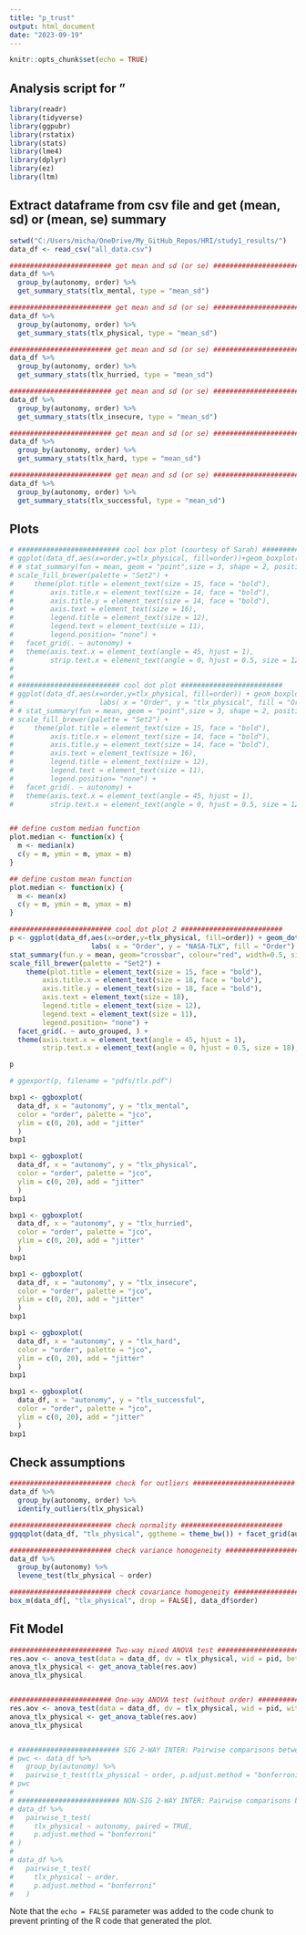 ```yaml
---
title: "p_trust"
output: html_document
date: "2023-09-19"
---
```


```r
knitr::opts_chunk$set(echo = TRUE)
```

## Analysis script for "

```r
library(readr)
library(tidyverse)
library(ggpubr)
library(rstatix)
library(stats)
library(lme4)
library(dplyr)
library(ez)
library(ltm)
```


## Extract dataframe from csv file and get (mean, sd) or (mean, se) summary

```r

setwd("C:/Users/micha/OneDrive/My_GitHub_Repos/HRI/study1_results/")
data_df <- read_csv("all_data.csv")

######################### get mean and sd (or se) ######################### 
data_df %>%
  group_by(autonomy, order) %>%
  get_summary_stats(tlx_mental, type = "mean_sd")

######################### get mean and sd (or se) ######################### 
data_df %>%
  group_by(autonomy, order) %>%
  get_summary_stats(tlx_physical, type = "mean_sd")

######################### get mean and sd (or se) ######################### 
data_df %>%
  group_by(autonomy, order) %>%
  get_summary_stats(tlx_hurried, type = "mean_sd")

######################### get mean and sd (or se) ######################### 
data_df %>%
  group_by(autonomy, order) %>%
  get_summary_stats(tlx_insecure, type = "mean_sd")

######################### get mean and sd (or se) ######################### 
data_df %>%
  group_by(autonomy, order) %>%
  get_summary_stats(tlx_hard, type = "mean_sd")

######################### get mean and sd (or se) ######################### 
data_df %>%
  group_by(autonomy, order) %>%
  get_summary_stats(tlx_successful, type = "mean_sd")


```

## Plots

```r

# ######################### cool box plot (courtesy of Sarah) ######################### 
# ggplot(data_df,aes(x=order,y=tlx_physical, fill=order))+geom_boxplot(aes(fill=order)) + labs( x = "Order", y = "tlx_physical", fill = "Order") +   theme_minimal() +
# # stat_summary(fun = mean, geom = "point",size = 3, shape = 2, position = position_dodge(0.75), show.legend = FALSE) +
# scale_fill_brewer(palette = "Set2") +
#     theme(plot.title = element_text(size = 15, face = "bold"),
#         axis.title.x = element_text(size = 14, face = "bold"),
#         axis.title.y = element_text(size = 14, face = "bold"),
#         axis.text = element_text(size = 16),
#         legend.title = element_text(size = 12),
#         legend.text = element_text(size = 11),
#         legend.position= "none") +
#   facet_grid(. ~ autonomy) +
#   theme(axis.text.x = element_text(angle = 45, hjust = 1),
#         strip.text.x = element_text(angle = 0, hjust = 0.5, size = 12), legend.position = "none")
# 
# 
# ######################### cool dot plot ######################### 
# ggplot(data_df,aes(x=order,y=tlx_physical, fill=order)) + geom_boxplot() + geom_dotplot(binaxis='y', stackdir='center', stackratio=1.5, dotsize=1.2) + 
#                     labs( x = "Order", y = "tlx_physical", fill = "Order") + theme_minimal() +
# # stat_summary(fun = mean, geom = "point",size = 3, shape = 2, position = position_dodge(0.75), show.legend = FALSE) +
# scale_fill_brewer(palette = "Set2") +
#     theme(plot.title = element_text(size = 15, face = "bold"),
#         axis.title.x = element_text(size = 14, face = "bold"),
#         axis.title.y = element_text(size = 14, face = "bold"),
#         axis.text = element_text(size = 16),
#         legend.title = element_text(size = 12),
#         legend.text = element_text(size = 11),
#         legend.position= "none") +
#   facet_grid(. ~ autonomy) +
#   theme(axis.text.x = element_text(angle = 45, hjust = 1),
#         strip.text.x = element_text(angle = 0, hjust = 0.5, size = 12), legend.position = "none")


## define custom median function
plot.median <- function(x) {
  m <- median(x)
  c(y = m, ymin = m, ymax = m)
}

## define custom mean function
plot.median <- function(x) {
  m <- mean(x)
  c(y = m, ymin = m, ymax = m)
}

######################### cool dot plot 2 ######################### 
p <- ggplot(data_df,aes(x=order,y=tlx_physical, fill=order)) + geom_dotplot(binaxis='y', stackdir='center', stackratio=1.5, dotsize=0.6) + 
                    labs( x = "Order", y = "NASA-TLX", fill = "Order") + theme_minimal() +
stat_summary(fun.y = mean, geom="crossbar", colour="red", width=0.5, size=0.5) +
scale_fill_brewer(palette = "Set2") +
    theme(plot.title = element_text(size = 15, face = "bold"),
        axis.title.x = element_text(size = 18, face = "bold"),
        axis.title.y = element_text(size = 18, face = "bold"),
        axis.text = element_text(size = 18),
        legend.title = element_text(size = 12),
        legend.text = element_text(size = 11),
        legend.position= "none") +
  facet_grid(. ~ auto_grouped, ) +
  theme(axis.text.x = element_text(angle = 45, hjust = 1),
        strip.text.x = element_text(angle = 0, hjust = 0.5, size = 18), legend.position = "none")

p

# ggexport(p, filename = "pdfs/tlx.pdf")

```


```r

bxp1 <- ggboxplot(
  data_df, x = "autonomy", y = "tlx_mental",
  color = "order", palette = "jco",
  ylim = c(0, 20), add = "jitter"
  )
bxp1

bxp1 <- ggboxplot(
  data_df, x = "autonomy", y = "tlx_physical",
  color = "order", palette = "jco",
  ylim = c(0, 20), add = "jitter"
  )
bxp1

bxp1 <- ggboxplot(
  data_df, x = "autonomy", y = "tlx_hurried",
  color = "order", palette = "jco",
  ylim = c(0, 20), add = "jitter"
  )
bxp1

bxp1 <- ggboxplot(
  data_df, x = "autonomy", y = "tlx_insecure",
  color = "order", palette = "jco",
  ylim = c(0, 20), add = "jitter"
  )
bxp1

bxp1 <- ggboxplot(
  data_df, x = "autonomy", y = "tlx_hard",
  color = "order", palette = "jco",
  ylim = c(0, 20), add = "jitter"
  )
bxp1

bxp1 <- ggboxplot(
  data_df, x = "autonomy", y = "tlx_successful",
  color = "order", palette = "jco",
  ylim = c(0, 20), add = "jitter"
  )
bxp1

```


## Check assumptions

```r

######################### check for outliers ######################### 
data_df %>%
  group_by(autonomy, order) %>%
  identify_outliers(tlx_physical)

######################### check normality ######################### 
ggqqplot(data_df, "tlx_physical", ggtheme = theme_bw()) + facet_grid(autonomy ~ order)

######################### check variance homogeneity ######################### 
data_df %>%
  group_by(autonomy) %>%
  levene_test(tlx_physical ~ order)

######################### check covariance homogeneity ######################### 
box_m(data_df[, "tlx_physical", drop = FALSE], data_df$order)

```


## Fit Model

```r

######################### Two-way mixed ANOVA test #########################  
res.aov <- anova_test(data = data_df, dv = tlx_physical, wid = pid, between = order, within = autonomy)
anova_tlx_physical <- get_anova_table(res.aov)
anova_tlx_physical


######################### One-way ANOVA test (without order) #########################  
res.aov <- anova_test(data = data_df, dv = tlx_physical, wid = pid, within = autonomy)
anova_tlx_physical <- get_anova_table(res.aov)
anova_tlx_physical


# ######################### SIG 2-WAY INTER: Pairwise comparisons between group levels #########################
# pwc <- data_df %>%
#   group_by(autonomy) %>%
#   pairwise_t_test(tlx_physical ~ order, p.adjust.method = "bonferroni")
# pwc
# 
# ######################### NON-SIG 2-WAY INTER: Pairwise comparisons between group levels #########################
# data_df %>%
#   pairwise_t_test(
#     tlx_physical ~ autonomy, paired = TRUE,
#     p.adjust.method = "bonferroni"
# )
# 
# data_df %>%
#   pairwise_t_test(
#     tlx_physical ~ order, 
#     p.adjust.method = "bonferroni"
#   )

```


Note that the `echo = FALSE` parameter was added to the code chunk to prevent printing of the R code that generated the plot.
